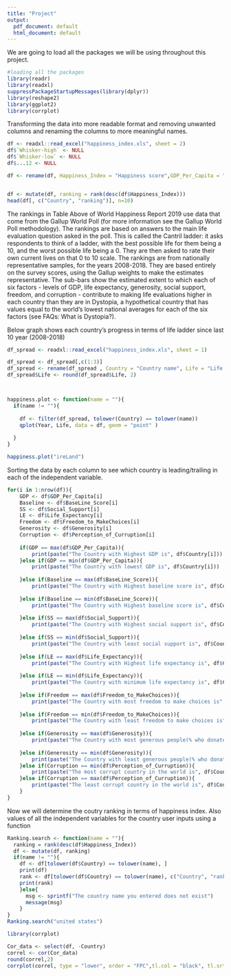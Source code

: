 ---
title: "Project"
output:
  pdf_document: default
  html_document: default
---
We are going to load all the packages we will be using throughout this project.

```{r, echo=FALSE}
#loading all the packages
library(readr)
library(readxl)
suppressPackageStartupMessages(library(dplyr))
library(reshape2)
library(ggplot2)
library(corrplot)
```
Transforming the data into more readable format and removing unwanted columns and renaming the columns to more meaningful names.


```{r}
df <- readxl::read_excel("happiness_index.xls", sheet = 2)
df$`Whisker-high` <- NULL
df$`Whisker-low` <- NULL
df$...12 <- NULL

df <- rename(df, Happiness_Index = "Happiness score",GDP_Per_Capita = "Explained by: GDP per capita",BaseLine_Score = "Dystopia (1.88) + residual", Social_Support = "Explained by: Social support", Life_Expectancy = "Explained by: Healthy life expectancy", Freedom_to_MakeChoices = "Explained by: Freedom to make life choices", Generosity = "Explained by: Generosity", Perception_of_Curruption = "Explained by: Perceptions of corruption")


df <- mutate(df, ranking = rank(desc(df$Happiness_Index)))
head(df[, c("Country", "ranking")], n=10)

```
The rankings in Table Above of World Happiness Report 2019 use data that come from the Gallup World Poll (for more information see the Gallup World Poll methodology). The rankings are based on answers to the main life evaluation question asked in the poll. This is called the Cantril ladder: it asks respondents to think of a ladder, with the best possible life for them being a 10, and the worst possible life being a 0. They are then asked to rate their own current lives on that 0 to 10 scale. The rankings are from nationally representative samples, for the years 2008-2018. They are based entirely on the survey scores, using the Gallup weights to make the estimates representative. The sub-bars show the estimated extent to which each of six factors - levels of GDP, life expectancy, generosity, social support, freedom, and corruption - contribute to making life evaluations higher in each country than they are in Dystopia, a hypothetical country that has values equal to the world’s lowest national averages for each of the six factors (see FAQs: What is Dystopia?). 

Below graph shows each country's progress in terms of life ladder since last 10 year (2008-2018)

```{r}
df_spread <- readxl::read_excel("happiness_index.xls", sheet = 1)

df_spread <- df_spread[,c(1:3)]
df_spread <- rename(df_spread , Country = "Country name", Life = "Life Ladder")
df_spread$Life <- round(df_spread$Life, 2)



happiness.plot <- function(name = ""){
  if(name != ""){
    
    df <- filter(df_spread, tolower(Country) == tolower(name))
    qplot(Year, Life, data = df, geom = "point" )
    
  }
}

happiness.plot("ireLand")
```

Sorting the data by each column to see which country is leading/trailing in each of the independent variable.
```{r}




for(i in 1:nrow(df)){
    GDP <- df$GDP_Per_Capita[i]
    Baseline <- df$BaseLine_Score[i]
    SS <- df$Social_Support[i]
    LE <- df$Life_Expectancy[i]
    Freedom <- df$Freedom_to_MakeChoices[i]
    Generosity <- df$Generosity[i]
    Corruption <- df$Perception_of_Curruption[i]
    
    if(GDP == max(df$GDP_Per_Capita)){
        print(paste("The Country with Highest GDP is", df$Country[i]))
    }else if(GDP == min(df$GDP_Per_Capita)){
        print(paste("The Country with lowest GDP is", df$Country[i]))
      
    }else if(Baseline == max(df$BaseLine_Score)){
        print(paste("The Country with Highest baseline score is", df$Country[i]))
      
    }else if(Baseline == min(df$BaseLine_Score)){
        print(paste("The Country with Highest baseline score is", df$Country[i]))
      
    }else if(SS == max(df$Social_Support)){
        print(paste("The Country with Highest social support is", df$Country[i]))
      
    }else if(SS == min(df$Social_Support)){
        print(paste("The Country with least social support is", df$Country[i]))
      
    }else if(LE == max(df$Life_Expectancy)){
        print(paste("The Country with Highest life expectancy is", df$Country[i]))
      
    }else if(LE == min(df$Life_Expectancy)){
        print(paste("The Country with minimum life expectancy is", df$Country[i]))
    
    }else if(Freedom == max(df$Freedom_to_MakeChoices)){
        print(paste("The Country with most freedom to make choices is", df$Country[i]))
      
    }else if(Freedom == min(df$Freedom_to_MakeChoices)){
        print(paste("The Country with least freedom to make choices is", df$Country[i]))
      
    }else if(Generosity == max(df$Generosity)){
        print(paste("The Country with most generous people(% who donated to charity) is", df$Country[i]))
      
    }else if(Generosity == min(df$Generosity)){
        print(paste("The Country with least generous people(% who donated to charity) is", df$Country[i]))
    }else if(Corruption == min(df$Perception_of_Curruption)){
        print(paste("The most corrupt country in the world is", df$Country[i]))
    }else if(Corruption == max(df$Perception_of_Curruption)){
        print(paste("The least corrupt country in the world is", df$Country[i]))
    }
}

```

Now we will determine the coutry ranking in terms of happiness index. Also values of all the independent variables for the country user inputs using a function
```{r}

Ranking.search <- function(name = ""){
  ranking = rank(desc(df$Happiness_Index))
  df <- mutate(df, ranking)
  if(name != ""){
    df <- df[tolower(df$Country) == tolower(name), ]
    print(df)
    rank <- df[tolower(df$Country) == tolower(name), c("Country", "ranking")]
    print(rank)
    }else{
      msg <- sprintf("The country name you entered does not exist")
      message(msg)
    }
}
Ranking.search("united states")

```

```{r}

library(corrplot)

Cor_data <- select(df, -Country)
correl <- cor(Cor_data)
round(correl,2)
corrplot(correl, type = "lower", order = "FPC",tl.col = "black", tl.srt = 45)

```


